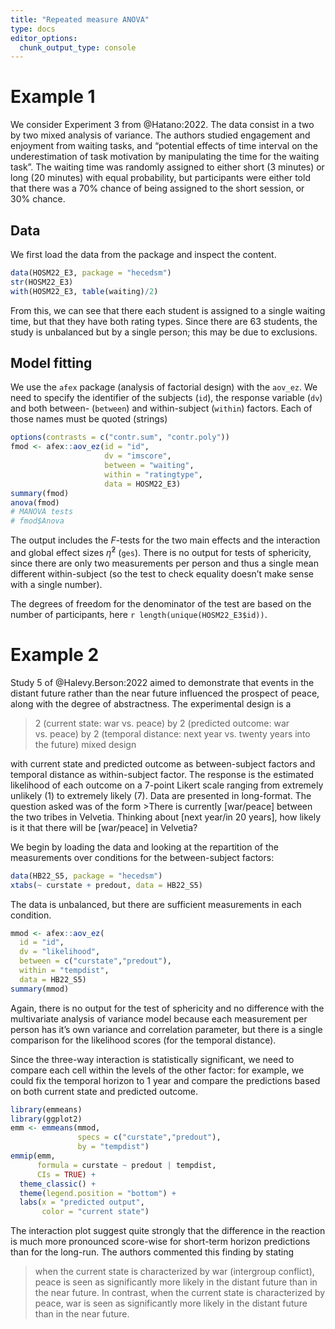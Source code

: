 ```yaml
---
title: "Repeated measure ANOVA"
type: docs
editor_options: 
  chunk_output_type: console
---
```


# Example 1

We consider Experiment 3 from @Hatano:2022. The data consist in a two by two mixed analysis of variance. The authors studied engagement and enjoyment from waiting tasks, and "potential effects of time interval on the underestimation of task motivation by manipulating the time for the waiting task". The waiting time was randomly assigned to either short (3 minutes) or long (20 minutes) with equal probability, but participants were either told that there was a 70% chance of being assigned to the short session, or 30% chance.

## Data 

We first load the data from the package and inspect the content.

```r
data(HOSM22_E3, package = "hecedsm")
str(HOSM22_E3)
with(HOSM22_E3, table(waiting)/2)
```

From this, we can see that there each student is assigned to a single waiting time, but that they have both rating types. Since there are 63 students, the study is unbalanced but by a single person; this may be due to exclusions.

## Model fitting

We use the `afex` package (analysis of factorial design) with the `aov_ez`. We need to specify the identifier of the subjects (`id`), the response variable (`dv`) and both between- (`between`) and within-subject (`within`) factors. Each of those names must be quoted (strings)

```r
options(contrasts = c("contr.sum", "contr.poly"))
fmod <- afex::aov_ez(id = "id", 
                     dv = "imscore", 
                     between = "waiting",
                     within = "ratingtype",
                     data = HOSM22_E3)
summary(fmod)
anova(fmod)
# MANOVA tests
# fmod$Anova
```

The output includes the $F$-tests for the two main effects and the interaction and global effect sizes $\widehat{\eta}^2$ (`ges`). There is no output for tests of sphericity, since there are only two measurements per person and thus a single mean different within-subject (so the test to check equality doesn't make sense with a single number).

The degrees of freedom for the denominator of the test are based on the number of participants, here `r length(unique(HOSM22_E3$id))`.


# Example 2


Study 5 of @Halevy.Berson:2022 aimed to demonstrate that events in the distant future rather than the near future influenced the prospect of peace, along with the degree of abstractness. The experimental design is a 

> 2 (current state: war vs. peace) by 2 (predicted outcome: war vs. peace) by 2 (temporal distance: next year vs. twenty years into the future) mixed design

with current state and predicted outcome as between-subject factors and temporal distance as within-subject factor. The response is the estimated likelihood of each outcome on a 7-point Likert scale ranging from extremely unlikely (1) to extremely likely (7). Data are presented in long-format. The question asked was of the form 
>There is currently [war/peace] between the two tribes in Velvetia. Thinking about [next year/in 20 years], how likely is it that there will be [war/peace] in Velvetia?


We begin by loading the data and looking at the repartition of the measurements over conditions for the between-subject factors:

```r
data(HB22_S5, package = "hecedsm")
xtabs(~ curstate + predout, data = HB22_S5)
```

The data is unbalanced, but there are sufficient measurements in each condition.

```r
mmod <- afex::aov_ez(
  id = "id",
  dv = "likelihood",
  between = c("curstate","predout"),
  within = "tempdist",
  data = HB22_S5)
summary(mmod)
```

Again, there is no output for the test of sphericity and no difference with the multivariate analysis of variance model because each measurement per person has it's own variance and correlation parameter, but there is a single comparison for the likelihood scores (for the temporal distance).

Since the three-way interaction is statistically significant, we need to compare each cell within the levels of the other factor: for example, we could fix the temporal horizon to 1 year and compare the predictions based on both current state and predicted outcome.

```r
library(emmeans)
library(ggplot2)
emm <- emmeans(mmod, 
               specs = c("curstate","predout"),
               by = "tempdist")
emmip(emm, 
      formula = curstate ~ predout | tempdist,
      CIs = TRUE) +
  theme_classic() + 
  theme(legend.position = "bottom") +
  labs(x = "predicted output",
       color = "current state")
```

The interaction plot suggest quite strongly that the difference in the reaction is much more pronounced score-wise for short-term horizon predictions than for the long-run. The authors commented this finding by stating

> when the current state is characterized by war (intergroup conflict), peace is seen as significantly more likely in the distant future than in the near future. In contrast, when the current state is characterized by peace, war is seen as significantly more likely in the distant future than in the near future.
